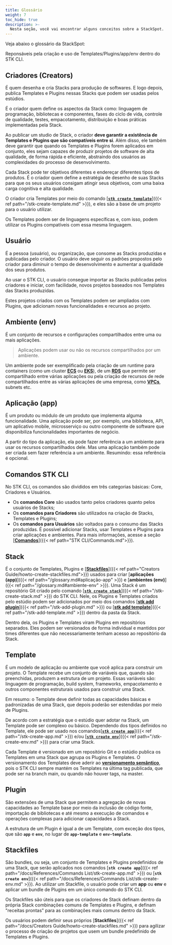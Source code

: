 ```yaml
---
title: Glossário
weight: 7
toc_hide: true
description: >-
  Nesta seção, você vai encontrar alguns conceitos sobre a StackSpot.
---
```


Veja abaixo o glossário da StackSpot:

Reponsáveis pela criação e uso de Templates/Plugins/app/env dentro do STK CLI.
## **Criadores (Creators)**
É quem desenha e cria Stacks para produção de softwares. E logo depois, publica Templates e Plugins nessas Stacks que podem ser usadas pelos estúdios. 

É o criador quem define os aspectos da Stack como: linguagem de programação, bibliotecas e componentes, fases do ciclo de vida, controle de qualidade, testes, empacotamento, distribuição e boas práticas implementadas pela Stack.

Ao publicar um studio de Stack, o criador **deve garantir a existência de Templates e Plugins que são compatíveis entre si**. Além disso, ele também deve garantir que quando os Templates e Plugins forem aplicados em conjunto, eles sejam capazes de produzir projetos de software de alta qualidade, de forma rápida e eficiente, abstraindo dos usuários as complexidades do processo de desenvolvimento.

Cada Stack pode ter objetivos diferentes e endereçar diferentes tipos de produtos. É o criador quem define a estratégia de desenho de suas Stacks para que os seus usuários consigam atingir seus objetivos, com uma baixa carga cognitiva e alta qualidade.

O criador cria Templates por meio do comando [<ins>**`stk create template`**</ins>]({{< ref path="/stk-create-template.md" >}}), e eles são a base de um projeto para o usuário utilizar.

Os Templates podem ser de linguagens específicas e, com isso, podem utilizar os Plugins compatíveis com essa mesma linguagem.

## **Usuário** 
É a pessoa (usuário), ou organização, que consome as Stacks produzidas e publicadas pelo criador. O usuário deve seguir os padrões propostos pelo criador para diminuir o tempo de desenvolvimento e aumentar a qualidade dos seus produtos.

Ao usar o STK CLI, o usuário consegue importar as Stacks publicadas pelos criadores e iniciar, com facilidade, novos projetos baseados nos Templates das Stacks produzidas.

Estes projetos criados com os Templates podem ser ampliados com Plugins, que adicionam novas funcionalidades e recursos ao projeto.

## **Ambiente (env)**
É um conjunto de recursos e configurações compartilhados entre uma ou mais aplicações.

>Aplicações podem usar ou não os recursos compartilhados por um ambiente.

Um ambiente pode ser exemplificado pela criação de um runtime para containers (como um cluster [<ins>**ECS**</ins>](https://docs.aws.amazon.com/pt_br/AmazonECS/latest/developerguide/clusters.html) ou [<ins>**EKS**</ins>](https://docs.aws.amazon.com/pt_br/eks/latest/userguide/clusters.html)), de um [<ins>**RDS**</ins>](https://aws.amazon.com/pt/rds/) que permite ser compartilhado entre várias aplicações ou pela criação de recursos de rede compartilhados entre as várias aplicações de uma empresa, como [<ins>**VPCs**</ins>](https://aws.amazon.com/pt/vpc/), subnets etc.

## **Aplicação (app)**
É um produto ou módulo de um produto que implementa alguma funcionalidade. Uma aplicação pode ser, por exemplo, uma biblioteca, API, um aplicativo mobile, microsserviço ou outro componente de software que disponibiliza funcionalidades importantes de negócio.

A partir do tipo da aplicação, ela pode fazer referência a um ambiente para usar os recursos compartilhados dele. Mas uma aplicação também pode ser criada sem fazer referência a um ambiente. Resumindo: essa referência é opcional.

## **Comandos STK CLI**
No STK CLI, os comandos são divididos em três categorias básicas: Core, Criadores e Usuários.
- Os **comandos Core** são usados tanto pelos criadores quanto pelos usuários de Stacks;
- Os **comandos para Criadores** são utilizados na criação de Stacks, Templates e Plugins;
- Os **comandos para Usuários** são voltados para o consumo das Stacks produzidas. É possível adicionar Stacks, usar Templates e Plugins para criar aplicações e ambientes.
Para mais informações, acesse a seção [<ins>**Comandos**</ins>]({{< ref path="STK CLI/Commands.md">}}).

## **Stack**
É o conjunto de Templates, Plugins e [<ins>**Stackfiles**</ins>]({{< ref path="Creators Guide/howto-create-stackfiles.md">}}) usados para criar [**aplicações (app)**]({{< ref path="/glossary.md#aplicação-app" >}}) e [**ambientes (env)**]({{< ref path="/glossary.md#ambiente-env" >}}). Uma Stack é um repositório Git criado pelo comando [<ins>**`stk create stack`**</ins>]({{< ref path="/stk-create-stack.md" >}}) do STK CLI. Nele, os Plugins e Templates criados pelo estúdio podem ser adicionados por meio dos comandos [<ins>**stk add plugin**</ins>]({{< ref path="/stk-add-plugin.md" >}}) ou [<ins>**stk add template**</ins>]({{< ref path="/stk-add-template.md" >}}) dentro da pasta da Stack. 

Dentro dela, os Plugins e Templates viram Plugins em repositórios separados. Eles podem ser versionados de forma individual e mantidos por times diferentes que não necessariamente tenham acesso ao repositório da Stack.

## **Template**
É um modelo de aplicação ou ambiente que você aplica para construir um projeto. O Template recebe um conjunto de variáveis que, quando são preenchidas, produzem a estrutura de um projeto.
Essas variáveis são: linguagem de programação, build system, frameworks, empacotamento e outros componentes estruturais usados para construir uma Stack.

Em resumo: o Template deve definir todas as capacidades básicas e padronizadas de uma Stack, que depois poderão ser estendidas por meio de Plugins.

De acordo com a estratégia que o estúdio quer adotar na Stack, um Template pode ser complexo ou básico. Dependendo dos tipos definidos no Template, ele pode ser usado nos comandos[<ins>**`stk create app`**</ins>]({{< ref path="/stk-create-app.md" >}}) e/ou [<ins>**`stk create env`**</ins>]({{< ref path="/stk-create-env.md" >}}) para criar uma Stack.


Cada Template é versionado em um repositório Git e o estúdio publica os Templates em uma Stack que agrupa os Plugins e Templates. O versionamento dos Templates deve aderir ao [**versionamento semântico**](https://semver.org/), pois o STK CLI sempre mantém os Templates na última tag publicada, que pode ser na branch main, ou quando não houver tags, na master.

## **Plugin**
São extensões de uma Stack que permitem a agregação de novas capacidades ao Template base por meio da inclusão de código fonte, importação de bibliotecas e até mesmo a execução de comandos e operações complexas para adicionar capacidades a Stack.

A estrutura de um Plugin é igual a de um Template, com exceção dos tipos, que são **`app`** e **`env`**, no lugar de **`app-template`** e **`env-template`**.

## **Stackfiles**

São bundles, ou seja, um conjunto de Templates e Plugins predefinidos de uma Stack, que serão aplicados nos comandos [**`stk create app`**]({{< ref path="/docs/References/Commands List/stk-create-app.md" >}}) ou [**`stk create env`**]({{< ref path="/docs/References/Commands List/stk-create-env.md" >}}). Ao utilizar um Stackfile, o usuário pode criar um **app** ou **env** e aplicar um bundle de Plugins em um único comando do STK CLI.

Os Stackfiles são úteis para que os criadores de Stack definam dentro da própria Stack combinações comuns de Templates e Plugins, e definam "receitas prontas" para as combinações mais comuns dentro da Stack.

Os usuários podem definir seus próprios [**Stackfiles**]({{< ref path="/docs/Creators Guide/howto-create-stackfiles.md" >}}) para agilizar o processo de criação de projetos que usem um bundle predefinido de Templates e Plugins.


